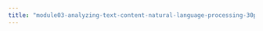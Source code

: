 ```yaml
---
title: "module03-analyzing-text-content-natural-language-processing-30pct/3-2-1-video-lecture.qmd"
---
```


